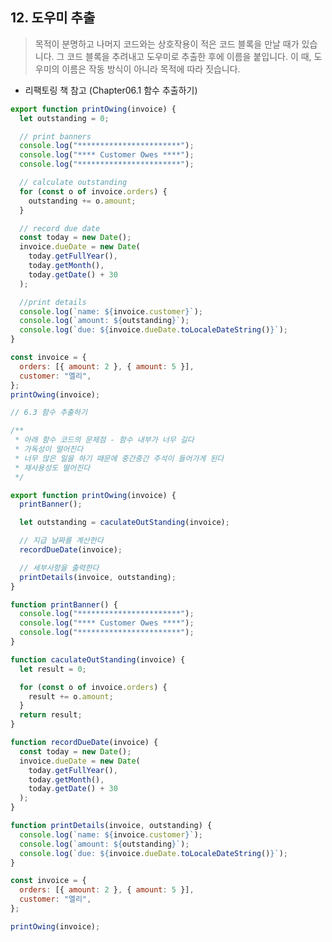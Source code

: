 ## 12. 도우미 추출

> 목적이 분명하고 나머지 코드와는 상호작용이 적은 코드 블록을 만날 때가 있습니다. 그 코드 블록을 추려내고 도우미로 추출한 후에 이름을 붙입니다. 이 때, 도우미의 이름은 작동 방식이 아니라 목적에 따라 짓습니다.

- 리팩토링 책 참고 (Chapter06.1 함수 추출하기)

```jsx
export function printOwing(invoice) {
  let outstanding = 0;

  // print banners
  console.log("***********************");
  console.log("**** Customer Owes ****");
  console.log("***********************");

  // calculate outstanding
  for (const o of invoice.orders) {
    outstanding += o.amount;
  }

  // record due date
  const today = new Date();
  invoice.dueDate = new Date(
    today.getFullYear(),
    today.getMonth(),
    today.getDate() + 30
  );

  //print details
  console.log(`name: ${invoice.customer}`);
  console.log(`amount: ${outstanding}`);
  console.log(`due: ${invoice.dueDate.toLocaleDateString()}`);
}

const invoice = {
  orders: [{ amount: 2 }, { amount: 5 }],
  customer: "엘리",
};
printOwing(invoice);
```

```jsx
// 6.3 함수 추출하기

/**
 * 아래 함수 코드의 문제점 - 함수 내부가 너무 길다
 * 가독성이 떨어진다
 * 너무 많은 일을 하기 때문에 중간중간 주석이 들어가게 된다
 * 재사용성도 떨어진다
 */

export function printOwing(invoice) {
  printBanner();

  let outstanding = caculateOutStanding(invoice);

  // 지급 날짜를 계산한다
  recordDueDate(invoice);

  // 세부사항을 출력한다
  printDetails(invoice, outstanding);
}

function printBanner() {
  console.log("***********************");
  console.log("**** Customer Owes ****");
  console.log("***********************");
}

function caculateOutStanding(invoice) {
  let result = 0;

  for (const o of invoice.orders) {
    result += o.amount;
  }
  return result;
}

function recordDueDate(invoice) {
  const today = new Date();
  invoice.dueDate = new Date(
    today.getFullYear(),
    today.getMonth(),
    today.getDate() + 30
  );
}

function printDetails(invoice, outstanding) {
  console.log(`name: ${invoice.customer}`);
  console.log(`amount: ${outstanding}`);
  console.log(`due: ${invoice.dueDate.toLocaleDateString()}`);
}

const invoice = {
  orders: [{ amount: 2 }, { amount: 5 }],
  customer: "엘리",
};

printOwing(invoice);
```
